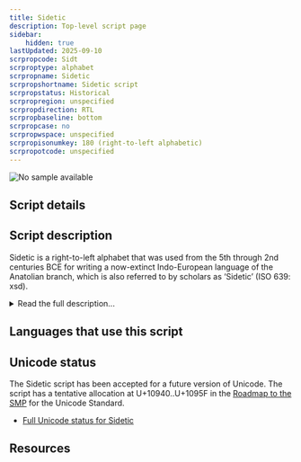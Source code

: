 ```yaml
---
title: Sidetic
description: Top-level script page
sidebar:
    hidden: true
lastUpdated: 2025-09-10
scrpropcode: Sidt
scrproptype: alphabet
scrpropname: Sidetic
scrpropshortname: Sidetic script
scrpropstatus: Historical
scrpropregion: unspecified
scrpropdirection: RTL
scrpropbaseline: bottom
scrpropcase: no
scrpropwspace: unspecified
scrpropisonumkey: 180 (right-to-left alphabetic)
scrpropotcode: unspecified
---
```



![No sample available](../images/nosample.png)



## Script details

<ScriptDetails />

## Script description

Sidetic is a right-to-left alphabet that was used from the 5th through 2nd centuries BCE for writing a now-extinct Indo-European language of the Anatolian branch, which is also referred to by scholars as ‘Sidetic’ (ISO 639: xsd).

<details>
<summary>Read the full description...</summary>The script is attested on 10 stone inscriptions and a number of coins. However, it has not been fully deciphered. Scholars have identified at least 29 distinctive letters. There is some consensus on the values of 26 letters. The values of the other 3 letters are unclear. Of these 26 letters, there are 5 vowel letters, 2 semi-vowels, and 19 consonants.
</details>

## Languages that use this script

<WsList script='Sidt' wsMax='5' />

## Unicode status

The Sidetic script has been accepted for a future version of Unicode. The script has a tentative allocation at U+10940..U+1095F in the [Roadmap to the SMP](http://www.unicode.org/roadmaps/smp/) for the Unicode Standard.

- [Full Unicode status for Sidetic](/scrlang/unicode/sidt-unicode)



## Resources

<ScriptResources detailSummary='seemore' />

